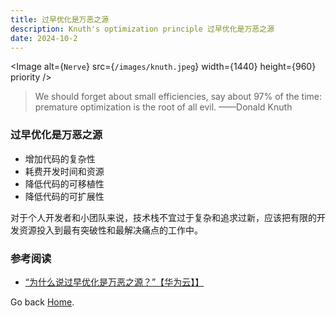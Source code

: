 ```yaml
---
title: 过早优化是万恶之源
description: Knuth's optimization principle 过早优化是万恶之源
date: 2024-10-2
---
```


<Image
  alt={`Nerve`}
  src={`/images/knuth.jpeg`}
  width={1440}
  height={960}
  priority
/>
> We should forget about small efficiencies, say about 97% of the time: premature optimization is the root of all evil.
> ——Donald Knuth

### 过早优化是万恶之源

- 增加代码的复杂性
- 耗费开发时间和资源
- 降低代码的可移植性
- 降低代码的可扩展性

对于个人开发者和小团队来说，技术栈不宜过于复杂和追求过新，应该把有限的开发资源投入到最有突破性和最解决痛点的工作中。

### 参考阅读
- [“为什么说过早优化是万恶之源？”【华为云】】](https://bbs.huaweicloud.com/blogs/395995)

Go back [Home](/).
